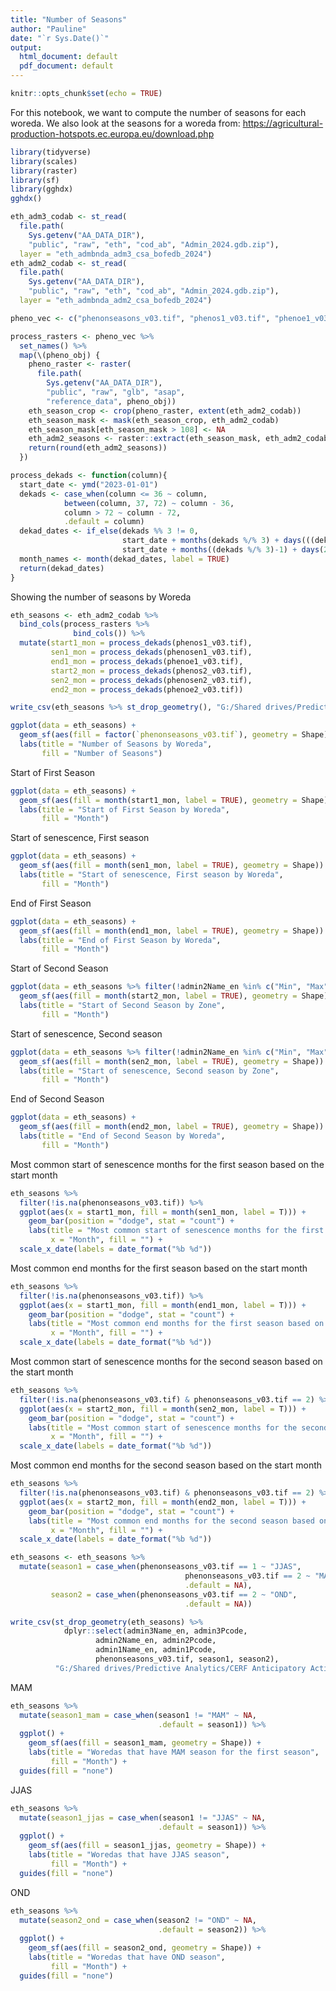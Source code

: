 ```yaml
---
title: "Number of Seasons"
author: "Pauline"
date: "`r Sys.Date()`"
output:
  html_document: default
  pdf_document: default
---
```


```r
knitr::opts_chunk$set(echo = TRUE)
```

For this notebook, we want to compute the number of seasons for each woreda. We also look at the seasons for a woreda from: <https://agricultural-production-hotspots.ec.europa.eu/download.php>

```r
library(tidyverse)
library(scales)
library(raster)
library(sf)
library(gghdx)
gghdx()
```

```r
eth_adm3_codab <- st_read(
  file.path(
    Sys.getenv("AA_DATA_DIR"),
    "public", "raw", "eth", "cod_ab", "Admin_2024.gdb.zip"), 
  layer = "eth_admbnda_adm3_csa_bofedb_2024")
eth_adm2_codab <- st_read(
  file.path(
    Sys.getenv("AA_DATA_DIR"),
    "public", "raw", "eth", "cod_ab", "Admin_2024.gdb.zip"), 
  layer = "eth_admbnda_adm2_csa_bofedb_2024")
```

```r
pheno_vec <- c("phenonseasons_v03.tif", "phenos1_v03.tif", "phenoe1_v03.tif", "phenos2_v03.tif", "phenoe2_v03.tif", "phenosen1_v03.tif", "phenosen2_v03.tif")

process_rasters <- pheno_vec %>%
  set_names() %>%
  map(\(pheno_obj) {
    pheno_raster <- raster(
      file.path(
        Sys.getenv("AA_DATA_DIR"),
        "public", "raw", "glb", "asap", 
        "reference_data", pheno_obj))
    eth_season_crop <- crop(pheno_raster, extent(eth_adm2_codab))
    eth_season_mask <- mask(eth_season_crop, eth_adm2_codab)
    eth_season_mask[eth_season_mask > 108] <- NA
    eth_adm2_seasons <- raster::extract(eth_season_mask, eth_adm2_codab, fun=median, na.rm = T)[,1]
    return(round(eth_adm2_seasons))
  }) 

```

```r
process_dekads <- function(column){
  start_date <- ymd("2023-01-01")
  dekads <- case_when(column <= 36 ~ column,
            between(column, 37, 72) ~ column - 36,
            column > 72 ~ column - 72,
            .default = column)
  dekad_dates <- if_else(dekads %% 3 != 0, 
                         start_date + months(dekads %/% 3) + days(((dekads %% 3)*10)-10),
                         start_date + months((dekads %/% 3)-1) + days(20))
  month_names <- month(dekad_dates, label = TRUE)
  return(dekad_dates)
}
```

Showing the number of seasons by Woreda

```r
eth_seasons <- eth_adm2_codab %>%
  bind_cols(process_rasters %>% 
              bind_cols()) %>%
  mutate(start1_mon = process_dekads(phenos1_v03.tif),
         sen1_mon = process_dekads(phenosen1_v03.tif),
         end1_mon = process_dekads(phenoe1_v03.tif),
         start2_mon = process_dekads(phenos2_v03.tif),
         sen2_mon = process_dekads(phenosen2_v03.tif),
         end2_mon = process_dekads(phenoe2_v03.tif))

write_csv(eth_seasons %>% st_drop_geometry(), "G:/Shared drives/Predictive Analytics/CERF Anticipatory Action/Ethiopia/2024/Trigger Development/asap_seasons_zones.csv")
```

```r

ggplot(data = eth_seasons) +
  geom_sf(aes(fill = factor(`phenonseasons_v03.tif`), geometry = Shape)) + 
  labs(title = "Number of Seasons by Woreda",
       fill = "Number of Seasons")

```

Start of First Season

```r
ggplot(data = eth_seasons) +
  geom_sf(aes(fill = month(start1_mon, label = TRUE), geometry = Shape)) + 
  labs(title = "Start of First Season by Woreda",
       fill = "Month")

```

Start of senescence, First season

```r
ggplot(data = eth_seasons) +
  geom_sf(aes(fill = month(sen1_mon, label = TRUE), geometry = Shape)) + 
  labs(title = "Start of senescence, First season by Woreda",
       fill = "Month") 

```

End of First Season

```r
ggplot(data = eth_seasons) +
  geom_sf(aes(fill = month(end1_mon, label = TRUE), geometry = Shape)) + 
  labs(title = "End of First Season by Woreda",
       fill = "Month") 

```

Start of Second Season

```r
ggplot(data = eth_seasons %>% filter(!admin2Name_en %in% c("Min", "Max"))) +
  geom_sf(aes(fill = month(start2_mon, label = TRUE), geometry = Shape)) + 
  labs(title = "Start of Second Season by Zone",
       fill = "Month") 

```

Start of senescence, Second season

```r
ggplot(data = eth_seasons %>% filter(!admin2Name_en %in% c("Min", "Max"))) +
  geom_sf(aes(fill = month(sen2_mon, label = TRUE), geometry = Shape)) + 
  labs(title = "Start of senescence, Second season by Zone",
       fill = "Month") 

```

End of Second Season

```r
ggplot(data = eth_seasons) +
  geom_sf(aes(fill = month(end2_mon, label = TRUE), geometry = Shape)) + 
  labs(title = "End of Second Season by Woreda",
       fill = "Month") 

```

Most common start of senescence months for the first season based on the start month

```r
eth_seasons %>%
  filter(!is.na(phenonseasons_v03.tif)) %>%
  ggplot(aes(x = start1_mon, fill = month(sen1_mon, label = T))) +
    geom_bar(position = "dodge", stat = "count") + 
    labs(title = "Most common start of senescence months for the first season based on the start month",
         x = "Month", fill = "") +
  scale_x_date(labels = date_format("%b %d"))

```

Most common end months for the first season based on the start month

```r
eth_seasons %>%
  filter(!is.na(phenonseasons_v03.tif)) %>%
  ggplot(aes(x = start1_mon, fill = month(end1_mon, label = T))) +
    geom_bar(position = "dodge", stat = "count") + 
    labs(title = "Most common end months for the first season based on the start month",
         x = "Month", fill = "") +
  scale_x_date(labels = date_format("%b %d"))

```

Most common start of senescence months for the second season based on the start month

```r
eth_seasons %>%
  filter(!is.na(phenonseasons_v03.tif) & phenonseasons_v03.tif == 2) %>%
  ggplot(aes(x = start2_mon, fill = month(sen2_mon, label = T))) +
    geom_bar(position = "dodge", stat = "count") + 
    labs(title = "Most common start of senescence months for the second season based on the start month",
         x = "Month", fill = "") +
  scale_x_date(labels = date_format("%b %d"))

```

Most common end months for the second season based on the start month

```r
eth_seasons %>%
  filter(!is.na(phenonseasons_v03.tif) & phenonseasons_v03.tif == 2) %>%
  ggplot(aes(x = start2_mon, fill = month(end2_mon, label = T))) +
    geom_bar(position = "dodge", stat = "count") + 
    labs(title = "Most common end months for the second season based on the start month",
         x = "Month", fill = "") +
  scale_x_date(labels = date_format("%b %d"))

```

```r
eth_seasons <- eth_seasons %>%
  mutate(season1 = case_when(phenonseasons_v03.tif == 1 ~ "JJAS",
                                       phenonseasons_v03.tif == 2 ~ "MAM",
                                       .default = NA),
         season2 = case_when(phenonseasons_v03.tif == 2 ~ "OND",
                                       .default = NA))

write_csv(st_drop_geometry(eth_seasons) %>%
            dplyr::select(admin3Name_en, admin3Pcode,
                   admin2Name_en, admin2Pcode, 
                   admin1Name_en, admin1Pcode, 
                   phenonseasons_v03.tif, season1, season2),
          "G:/Shared drives/Predictive Analytics/CERF Anticipatory Action/Ethiopia/2024/Trigger Development/seasons_for_woredas.csv")
```

MAM

```r
eth_seasons %>%
  mutate(season1_mam = case_when(season1 != "MAM" ~ NA,
                                 .default = season1)) %>%
  ggplot() +
    geom_sf(aes(fill = season1_mam, geometry = Shape)) + 
    labs(title = "Woredas that have MAM season for the first season",
         fill = "Month") +
  guides(fill = "none")

```

JJAS

```r
eth_seasons %>%
  mutate(season1_jjas = case_when(season1 != "JJAS" ~ NA,
                                 .default = season1)) %>%
  ggplot() +
    geom_sf(aes(fill = season1_jjas, geometry = Shape)) + 
    labs(title = "Woredas that have JJAS season",
         fill = "Month") +
  guides(fill = "none")

```

OND

```r
eth_seasons %>%
  mutate(season2_ond = case_when(season2 != "OND" ~ NA,
                                 .default = season2)) %>%
  ggplot() +
    geom_sf(aes(fill = season2_ond, geometry = Shape)) + 
    labs(title = "Woredas that have OND season",
         fill = "Month") +
  guides(fill = "none")

```
